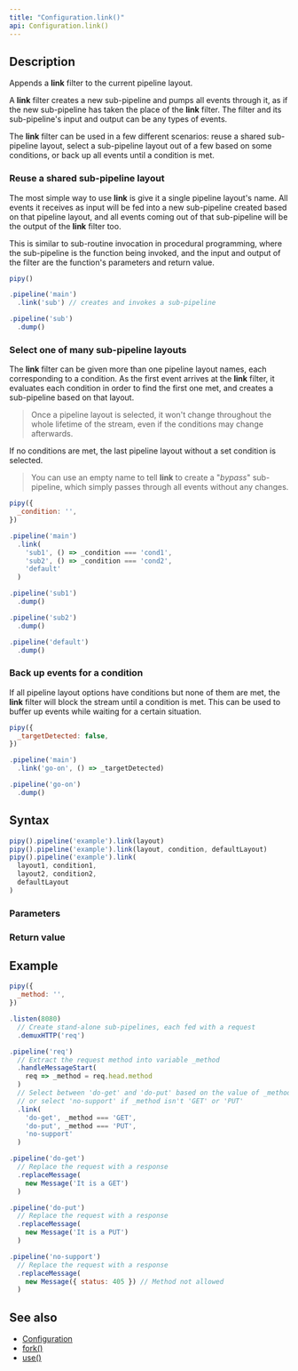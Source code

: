 ```yaml
---
title: "Configuration.link()"
api: Configuration.link()
---
```


## Description

Appends a **link** filter to the current pipeline layout.

A **link** filter creates a new sub-pipeline and pumps all events through it, as if the new sub-pipeline has taken the place of the **link** filter. The filter and its sub-pipeline's input and output can be any types of events.

<FilterDiagram
  name="link"
  input="Event"
  output="Event"
  subInput="Event"
  subOutput="Event"
  subType="link"
/>

The **link** filter can be used in a few different scenarios: reuse a shared sub-pipeline layout, select a sub-pipeline layout out of a few based on some conditions, or back up all events until a condition is met.

### Reuse a shared sub-pipeline layout

The most simple way to use **link** is give it a single pipeline layout's name. All events it receives as input will be fed into a new sub-pipeline created based on that pipeline layout, and all events coming out of that sub-pipeline will be the output of the **link** filter too.

This is similar to sub-routine invocation in procedural programming, where the sub-pipeline is the function being invoked, and the input and output of the filter are the function's parameters and return value.

``` js
pipy()

.pipeline('main')
  .link('sub') // creates and invokes a sub-pipeline

.pipeline('sub')
  .dump()
```

### Select one of many sub-pipeline layouts

The **link** filter can be given more than one pipeline layout names, each corresponding to a condition. As the first event arrives at the **link** filter, it evaluates each condition in order to find the first one met, and creates a sub-pipeline based on that layout.

> Once a pipeline layout is selected, it won't change throughout the whole lifetime of the stream, even if the conditions may change afterwards.

If no conditions are met, the last pipeline layout without a set condition is selected.

> You can use an empty name to tell **link** to create a "_bypass_" sub-pipeline, which simply passes through all events without any changes.

``` js
pipy({
  _condition: '',
})

.pipeline('main')
  .link(
    'sub1', () => _condition === 'cond1',
    'sub2', () => _condition === 'cond2',
    'default'
  )

.pipeline('sub1')
  .dump()

.pipeline('sub2')
  .dump()

.pipeline('default')
  .dump()
```

### Back up events for a condition

If all pipeline layout options have conditions but none of them are met, the **link** filter will block the stream until a condition is met. This can be used to buffer up events while waiting for a certain situation.

``` js
pipy({
  _targetDetected: false,
})

.pipeline('main')
  .link('go-on', () => _targetDetected)

.pipeline('go-on')
  .dump()
```

## Syntax

``` js
pipy().pipeline('example').link(layout)
pipy().pipeline('example').link(layout, condition, defaultLayout)
pipy().pipeline('example').link(
  layout1, condition1,
  layout2, condition2,
  defaultLayout
)
```

### Parameters

<Parameters/>

### Return value

<ReturnValue/>

## Example

``` js
pipy({
  _method: '',
})

.listen(8080)
  // Create stand-alone sub-pipelines, each fed with a request
  .demuxHTTP('req')

.pipeline('req')
  // Extract the request method into variable _method
  .handleMessageStart(
    req => _method = req.head.method
  )
  // Select between 'do-get' and 'do-put' based on the value of _method,
  // or select 'no-support' if _method isn't 'GET' or 'PUT'
  .link(
    'do-get', _method === 'GET',
    'do-put', _method === 'PUT',
    'no-support'
  )

.pipeline('do-get')
  // Replace the request with a response
  .replaceMessage(
    new Message('It is a GET')
  )

.pipeline('do-put')
  // Replace the request with a response
  .replaceMessage(
    new Message('It is a PUT')
  )

.pipeline('no-support')
  // Replace the request with a response
  .replaceMessage(
    new Message({ status: 405 }) // Method not allowed
  )
```

## See also

* [Configuration](/reference/api/Configuration)
* [fork()](/reference/api/Configuration/fork)
* [use()](/reference/api/Configuration/use)
